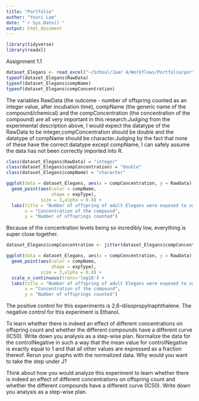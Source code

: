 ```yaml
---
title: "Portfolio"
author: "Youri Lam"
date: "`r Sys.Date()`"
output: html_document
---
```


```r
library(tidyverse) 
library(readxl) 
```

Assignment 1.1

``` r
dataset_Elegans <- read_excel("~/School/Jaar 4/Workflows/Portfolio/portfolio assignments/assignment 1.1/CE.LIQ.FLOW.062_Tidydata.xlsx")
typeof(dataset_Elegans$RawData)
typeof(dataset_Elegans$compName)
typeof(dataset_Elegans$compConcentration)
```

The variables RawData (the outcome - number of offspring counted as an integer value, after incubation time), compName (the generic name of the compound/chemical) and the compConcentration (the concentration of the compound) are all very important in this research.Judging from the experimental description above, I would expect the datatype of the RawData to be integer,compConcentration should be double and the datatype of compName should be character.Judging by the fact that none of these have the correct datatype except compName, I can safely assume the data has not been correctly imported into R.

```r
class(dataset_Elegans$RawData) = "integer"
class(dataset_Elegans$compConcentration) = "double"
class(dataset_Elegans$compName) = "character"

ggplot(data = dataset_Elegans, aes(x = compConcentration, y = RawData)) +
  geom_point(aes(color = compName,
                 shape = expType),
             size = 3,alpha = 0.8) +
  labs(title = "Number of offspring of adult Elegans were exposed to varying concentrations of different compounds",
       x = "Concentration of the compound",
       y = "Number of offsprings counted")
```

Because of the concentration levels being so incredibly low, everything is super close together. 

```r
dataset_Elegans$compConcentration <- jitter(dataset_Elegans$compConcentration, 2)

ggplot(data = dataset_Elegans, aes(x = compConcentration, y = RawData)) +
  geom_point(aes(color = compName,
                 shape = expType),
             size = 3,alpha = 0.8) +
  scale_x_continuous(trans='log10') +
  labs(title = "Number of offspring of adult Elegans were exposed to varying concentrations of different compounds",
       x = "Concentration of the compound",
       y = "Number of offsprings counted")

```

The positive control for this experiments is 2,6-diisopropylnaphthalene. The negative control for this experiment is Ethanol. 

To learn whether there is indeed an effect of different concentrations on offspring count and whether the different compounds have a different curve (IC50). Write down you analysis as a step-wise plan.
Normalize the data for the controlNegative in such a way that the mean value for controlNegative is exactly equal to 1 and that all other values are expressed as a fraction thereof. Rerun your graphs with the normalized data.
Why would you want to take the step under J?

Think about how you would analyze this experiment to learn whether there is indeed an effect of different concentrations on offspring count and whether the different compounds have a different curve (IC50). Write down you analysis as a step-wise plan.
```r
```